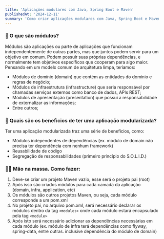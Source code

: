 ```yaml
---
title: 'Aplicações modulares com Java, Spring Boot e Maven'
publishedAt: '2024-12-11'
summary: 'Como criar aplicações modulares com Java, Spring Boot e Maven'
---
```


### 🤔 O que são módulos?

Módulos são aplicações ou parte de aplicações que funcionam independentemente de outras partes, mas que juntos podem servir para um objetivo em comum.
Podem possuir suas próprias dependências, e normalmente tem objetivos específicos que cooperam para algo maior.
Pensando em um modelo comum de arquitetura limpa, teríamos:
- Módulos de domínio (domain) que contém as entidades do domínio e regras de negócio;
- Módulos de infraestrutura (infrastructure) que seria responsável por chamadas serviços externos como banco de dados, APIs REST;
- Módulos de apresentação (presentation) que possui a responsabilidade de externalizar as informações;
- Entre outros;

### 🤔 Quais são os beneficios de ter uma aplicação modularizada?

Ter uma aplicação modularizada traz uma série de benefícios, como:
- Módulos independentes de dependências (ex. módulo de domain não precisa ter dependência com nenhum framework)
- Reusabilidade de código
- Segregação de responsabilidades (primeiro princípio do S.O.L.I.D.)

### 💪🏼 Mão na massa. Como fazer:

1. Deve-se criar um projeto Maven vazio, esse será o projeto pai (root)
2. Após isso são criados módulos para cada camada da aplicação (domain, infra, application, etc)
3. Os módulos são outros projetos Maven, ou seja, cada módulo corresponde a um pom.xml
4. No projeto pai, no arquivo pom.xml, será necessário declarar os módulos dentro da tag `<modules>` onde cada
módulo estará encapsulado pela tag `<module>`
5. Após isto será necessário adicionar as dependências necessárias em cada módulo
(ex. módulo de infra terá dependências como flyway, spring-data, entre outras. inclusive dependência do módulo de domain)
